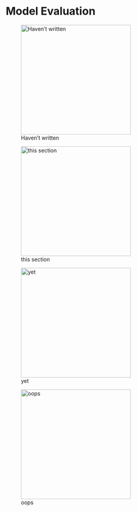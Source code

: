 # Model Evaluation

::: {layout-nrow=2}
![Haven't written](./img/technical_difficulties_1.png){height=3in}

![this section](./img/technical_difficulties_2.png){height=3in}

![yet](./img/technical_difficulties_3.png){height=3in}

![oops](./img/technical_difficulties_4.png){height=3in}
:::